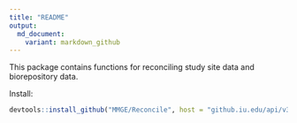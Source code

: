 ```yaml
---
title: "README"
output:
  md_document:
    variant: markdown_github
---
```


This package contains functions for reconciling study site data and biorepository data. 

Install:

```r
devtools::install_github("MMGE/Reconcile", host = "github.iu.edu/api/v3")
```